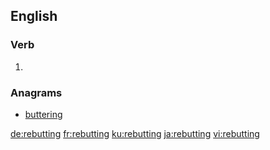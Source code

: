 ==English==

===Verb===
{{head|en|present participle}}

# {{present participle of|rebut|lang=en}}

===Anagrams===
* [[buttering#English|buttering]]

[[de:rebutting]]
[[fr:rebutting]]
[[ku:rebutting]]
[[ja:rebutting]]
[[vi:rebutting]]